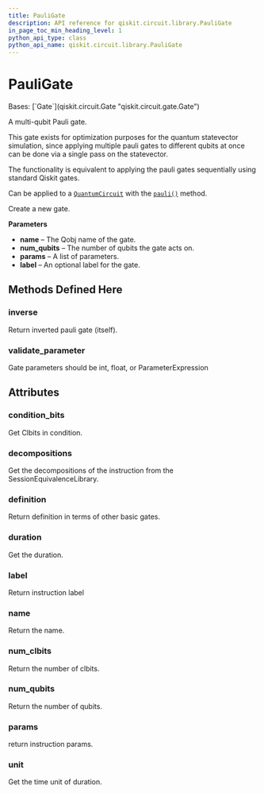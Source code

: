 ```yaml
---
title: PauliGate
description: API reference for qiskit.circuit.library.PauliGate
in_page_toc_min_heading_level: 1
python_api_type: class
python_api_name: qiskit.circuit.library.PauliGate
---
```


# PauliGate

<Class id="qiskit.circuit.library.PauliGate" isDedicatedPage={true} github="https://github.com/qiskit/qiskit/tree/stable/0.24/qiskit/circuit/library/generalized_gates/pauli.py" signature="PauliGate(label)" modifiers="class">
  Bases: [`Gate`](qiskit.circuit.Gate "qiskit.circuit.gate.Gate")

  A multi-qubit Pauli gate.

  This gate exists for optimization purposes for the quantum statevector simulation, since applying multiple pauli gates to different qubits at once can be done via a single pass on the statevector.

  The functionality is equivalent to applying the pauli gates sequentially using standard Qiskit gates.

  Can be applied to a [`QuantumCircuit`](qiskit.circuit.QuantumCircuit "qiskit.circuit.QuantumCircuit") with the [`pauli()`](qiskit.circuit.QuantumCircuit#pauli "qiskit.circuit.QuantumCircuit.pauli") method.

  Create a new gate.

  **Parameters**

  *   **name** – The Qobj name of the gate.
  *   **num\_qubits** – The number of qubits the gate acts on.
  *   **params** – A list of parameters.
  *   **label** – An optional label for the gate.

  ## Methods Defined Here

  <span id="qiskit-circuit-library-pauligate-inverse" />

  ### inverse

  <Function id="qiskit.circuit.library.PauliGate.inverse" signature="PauliGate.inverse()">
    Return inverted pauli gate (itself).
  </Function>

  <span id="qiskit-circuit-library-pauligate-validate-parameter" />

  ### validate\_parameter

  <Function id="qiskit.circuit.library.PauliGate.validate_parameter" signature="PauliGate.validate_parameter(parameter)">
    Gate parameters should be int, float, or ParameterExpression
  </Function>

  ## Attributes

  ### condition\_bits

  <Attribute id="qiskit.circuit.library.PauliGate.condition_bits">
    Get Clbits in condition.
  </Attribute>

  ### decompositions

  <Attribute id="qiskit.circuit.library.PauliGate.decompositions">
    Get the decompositions of the instruction from the SessionEquivalenceLibrary.
  </Attribute>

  ### definition

  <Attribute id="qiskit.circuit.library.PauliGate.definition">
    Return definition in terms of other basic gates.
  </Attribute>

  ### duration

  <Attribute id="qiskit.circuit.library.PauliGate.duration">
    Get the duration.
  </Attribute>

  ### label

  <Attribute id="qiskit.circuit.library.PauliGate.label">
    Return instruction label
  </Attribute>

  ### name

  <Attribute id="qiskit.circuit.library.PauliGate.name">
    Return the name.
  </Attribute>

  ### num\_clbits

  <Attribute id="qiskit.circuit.library.PauliGate.num_clbits">
    Return the number of clbits.
  </Attribute>

  ### num\_qubits

  <Attribute id="qiskit.circuit.library.PauliGate.num_qubits">
    Return the number of qubits.
  </Attribute>

  ### params

  <Attribute id="qiskit.circuit.library.PauliGate.params">
    return instruction params.
  </Attribute>

  ### unit

  <Attribute id="qiskit.circuit.library.PauliGate.unit">
    Get the time unit of duration.
  </Attribute>
</Class>

